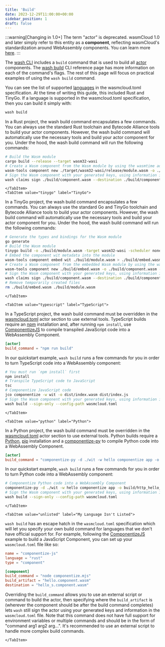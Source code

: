 ```yaml
---
title: 'Build'
date: 2023-12-29T11:00:00+00:00
sidebar_position: 1
draft: false
---
```



:::warning[Changing in 1.0+]
The term "actor" is deprecated. wasmCloud 1.0 and later simply refer to this entity as a **component**, reflecting wasmCloud's standardization around WebAssembly components. You can learn more [here](/docs/concepts/components).
:::

The [wash CLI](/docs/0.82/installation) includes a `build` command that is used to build all [actor](/docs/0.82/concepts/actors) components. The [wash build](/docs/0.82/cli/build) CLI reference page has more information on each of the command's flags. The rest of this page will focus on practical examples of using the `wash build` command.

You can see the list of supported [languages](/docs/0.82/reference/config#wasmcloudtoml-spec) in the wasmcloud.toml specification. At the time of writing this guide, this included Rust and TinyGo. If a language is supported in the wasmcloud.toml specification, then you can build it simply with:

```bash
wash build
```

<Tabs groupId="lang" queryString>
    <TabItem value="rust" label="Rust" default>

In a Rust project, the wash build command encapsulates a few commands. You can always use the standard Rust toolchain and Bytecode Alliance tools to build your actor components. However, the wash build command will automatically use the necessary tools and build your actor component for you. Under the hood, the wash build command will run the following commands:

```bash
# Build the Wasm module
cargo build --release --target wasm32-wasi
# Create a Wasm component from the Wasm module by using the wasmtime adapter
wasm-tools component new ./target/wasm32-wasi/release/module.wasm -o ./build/component.wasm --adapt ./wasi_snapshot_preview1.wasm
# Sign the Wasm component with your generated keys, using information in wasmcloud.toml
wash claims sign ./build/component.wasm --destination ./build/component_s.wasm
```

    </TabItem>
    <TabItem value="tinygo" label="TinyGo">

In a TinyGo project, the wash build command encapsulates a few commands. You can always use the standard Go and TinyGo toolchain and Bytecode Alliance tools to build your actor components. However, the wash build command will automatically use the necessary tools and build your actor component for you. Under the hood, the wash build command will run the following commands:

```bash
# Generate the types and bindings for the Wasm module
go generate
# Build the Wasm module
tinygo build -o ./build/module.wasm -target wasm32-wasi -scheduler none -no-debug .
# Embed the component wit metadata into the module
wasm-tools component embed wit ./build/module.wasm > ./build/embed.wasm
# Create a Wasm component from the embedded Wasm module by using the wasmtime adapter
wasm-tools component new ./build/embed.wasm -o ./build/component.wasm --adapt ./wasi_snapshot_preview1.wasm
# Sign the Wasm component with your generated keys, using information in wasmcloud.toml
wash claims sign ./build/component.wasm --destination ./build/component_s.wasm
# Remove temporarily created files
rm ./build/embed.wasm ./build/module.wasm
```

    </TabItem>

    <TabItem value="typescript" label="TypeScript">

In a TypeScript project, the wash build command must be overridden in the [wasmcloud.toml](/docs/0.82/reference/config) actor section to use external tools. TypeScript builds require an [npm](https://github.com/npm/cli) installation and, after running `npm install`, use [ComponentizeJS](https://github.com/bytecodealliance/ComponentizeJS/) to compile transpiled JavaScript code into a WebAssembly Component.

```toml
[actor]
build_command = "npm run build"
```

In our quickstart example, `wash build` runs a few commands for you in order to turn TypeScript code into a WebAssembly component:

```bash
# You must run `npm install` first
npm install
# Transpile TypeScript code to JavaScript
tsc
# Componentize JavaScript code
jco componentize -w wit -o dist/index.wasm dist/index.js
# Sign the Wasm component with your generated keys, using information in wasmcloud.toml
wash build --sign-only --config-path wasmcloud.toml
```

    </TabItem>

    <TabItem value="python" label="Python">

In a Python project, the wash build command must be overridden in the [wasmcloud.toml](/docs/0.82/reference/config) actor section to use external tools. Python builds require a [Python](https://www.python.org/), [pip](https://pip.pypa.io/en/stable/installation/) installation and a [componentize-py](https://github.com/bytecodealliance/componentize-py/) to compile Python code into a WebAssembly Component.

```toml
[actor]
build_command = "componentize-py -d ./wit -w hello componentize app -o build/http_hello_world.wasm"
```

In our quickstart example, `wash build` runs a few commands for you in order to turn Python code into a WebAssembly component:

```bash
# Componentize Python code into a WebAssembly Component
componentize-py -d ./wit -w hello componentize app -o build/http_hello_world.wasm
# Sign the Wasm component with your generated keys, using information in wasmcloud.toml
wash build --sign-only --config-path wasmcloud.toml
```

    </TabItem>

    <TabItem value="unlisted" label="My Language Isn't Listed">

`wash build` has an escape hatch in the `wasmcloud.toml` specification which will let you specify your own build command for languages that we don't have official support for. For example, following the [ComponentizeJS](https://github.com/bytecodealliance/ComponentizeJS/blob/main/EXAMPLE.md) example to build a JavaScript Component, you can set up your `wasmcloud.toml` file like so:

```toml
name = "componentize-js"
language = "rust"
type = "component"

[component]
build_command = "node componentize.mjs"
build_artifact = "hello.component.wasm"
destination = "hello_s.component.wasm"
```

Overriding the `build_command` allows you to use an external script or command to build the actor, then specifying where the `build_artifact` is (wherever the component should be after the build command completes) lets `wash` still sign the actor using your generated keys and information in the `wasmcloud.toml` file. Note that this command does not have full support for environment variables or multiple commands and should be in the form of "command arg1 arg2 arg...". It's recommended to use an external script to handle more complex build commands.

    </TabItem>

</Tabs>
